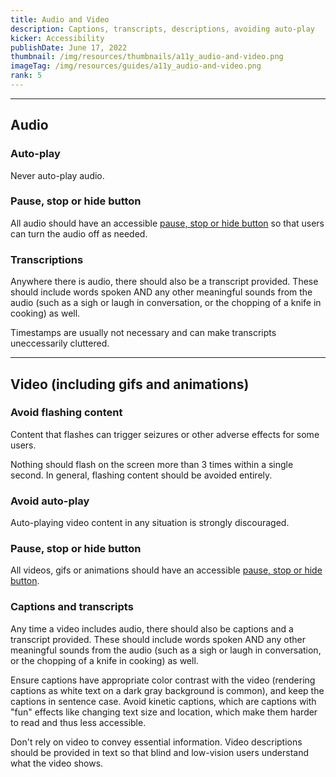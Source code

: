 ```yaml
---
title: Audio and Video
description: Captions, transcripts, descriptions, avoiding auto-play
kicker: Accessibility
publishDate: June 17, 2022
thumbnail: /img/resources/thumbnails/a11y_audio-and-video.png
imageTag: /img/resources/guides/a11y_audio-and-video.png
rank: 5
---
```


---

## Audio

### Auto-play

Never auto-play audio.

### Pause, stop or hide button

All audio should have an accessible [pause, stop or hide button](https://www.w3.org/WAI/WCAG21/Understanding/pause-stop-hide.html) so that users can turn the audio off as needed.

### Transcriptions

Anywhere there is audio, there should also be a transcript provided. These should include words spoken AND any other meaningful sounds from the audio (such as a sigh or laugh in conversation, or the chopping of a knife in cooking) as well.

Timestamps are usually not necessary and can make transcripts uneccessarily cluttered.

---

## Video (including gifs and animations)

### Avoid flashing content

Content that flashes can trigger seizures or other adverse effects for some users.

Nothing should flash on the screen more than 3 times within a single second. In general, flashing content should be avoided entirely.

### Avoid auto-play

Auto-playing video content in any situation is strongly discouraged.

### Pause, stop or hide button

All videos, gifs or animations should have an accessible [pause, stop or hide button](https://www.w3.org/WAI/WCAG21/Understanding/pause-stop-hide.html).

### Captions and transcripts

Any time a video includes audio, there should also be captions and a transcript provided. These should include words spoken AND any other meaningful sounds from the audio (such as a sigh or laugh in conversation, or the chopping of a knife in cooking) as well.

Ensure captions have appropriate color contrast with the video (rendering captions as white text on a dark gray background is common), and keep the captions in sentence case. Avoid kinetic captions, which are captions with "fun" effects like changing text size and location, which make them harder to read and thus less accessible.

Don't rely on video to convey essential information. Video descriptions should be provided in text so that blind and low-vision users understand what the video shows.
